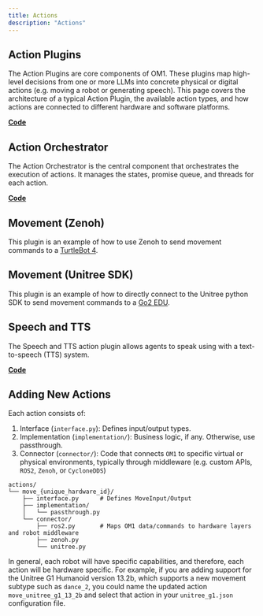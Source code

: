 ---
title: Actions
description: "Actions"
---

## Action Plugins

The Action Plugins are core components of OM1. These plugins map high-level decisions from one or more LLMs into concrete physical or digital actions (e.g. moving a robot or generating speech). This page covers the architecture of a typical Action Plugin, the available action types, and how actions are connected to different hardware and software platforms.

[**Code**](https://github.com/openmind/OM1/tree/main/src/actions)

## Action Orchestrator

The Action Orchestrator is the central component that orchestrates the execution of actions. It manages the states, promise queue, and threads for each action.

[**Code**](https://github.com/openmind/OM1/blob/main/src/actions/orchestrator.py)

## Movement (Zenoh)

This plugin is an example of how to use Zenoh to send movement commands to a [TurtleBot 4](https://github.com/openmind/OM1/tree/main/src/actions/move_turtle/connector/zenoh.py).

## Movement (Unitree SDK)

This plugin is an example of how to directly connect to the Unitree python SDK to send movement commands to a [Go2 EDU](https://github.com/openmind/OM1/tree/main/src/actions/move_go2_autonomy/connector/unitree_sdk.py).

## Speech and TTS

The Speech and TTS action plugin allows agents to speak using with a text-to-speech (TTS) system.

[**Code**](https://github.com/openmind/OM1/blob/main/src/actions/speak/connector/elevenlabs_tts.py)

## Adding New Actions

Each action consists of:

1. Interface (`interface.py`): Defines input/output types.
2. Implementation (`implementation/`): Business logic, if any. Otherwise, use passthrough.
3. Connector (`connector/`): Code that connects `OM1` to specific virtual or physical environments, typically through middleware (e.g. custom APIs, `ROS2`, `Zenoh`, or `CycloneDDS`)

```tree
actions/
└── move_{unique_hardware_id}/
    ├── interface.py      # Defines MoveInput/Output
    ├── implementation/
    │   └── passthrough.py
    └── connector/
        ├── ros2.py       # Maps OM1 data/commands to hardware layers and robot middleware
        ├── zenoh.py
        └── unitree.py
```

In general, each robot will have specific capabilities, and therefore, each action will be hardware specific. For example, if you are adding support for the Unitree G1 Humanoid version 13.2b, which supports a new movement subtype such as `dance_2`, you could name the updated action `move_unitree_g1_13_2b` and select that action in your `unitree_g1.json` configuration file.